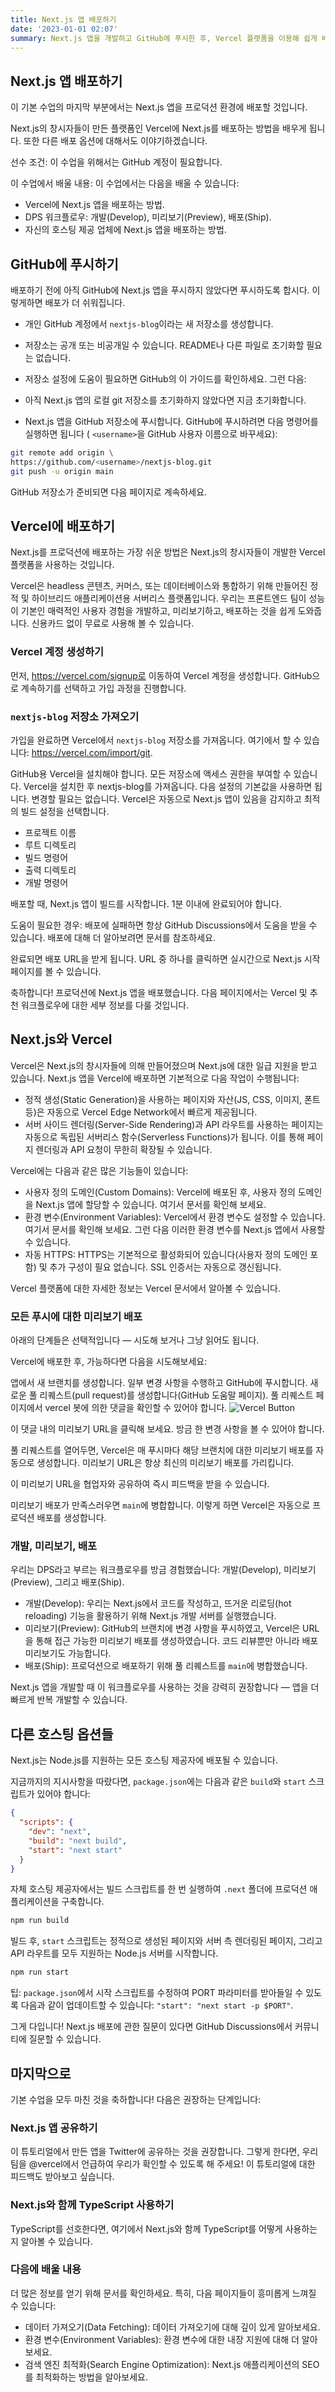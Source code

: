 ```yaml
---
title: Next.js 앱 배포하기
date: '2023-01-01 02:07'
summary: Next.js 앱을 개발하고 GitHub에 푸시한 후, Vercel 플랫폼을 이용해 쉽게 배포하고, 다양한 Vercel 기능과 호스팅 옵션을 탐색한 뒤, 앱을 공유합니다.
---
```


<TOCInline toc={props.toc} asDisclosure />

## Next.js 앱 배포하기

이 기본 수업의 마지막 부분에서는 Next.js 앱을 프로덕션 환경에 배포할 것입니다.

Next.js의 창시자들이 만든 플랫폼인 Vercel에 Next.js를 배포하는 방법을 배우게 됩니다. 또한 다른 배포 옵션에 대해서도 이야기하겠습니다.

선수 조건: 이 수업을 위해서는 GitHub 계정이 필요합니다.

이 수업에서 배울 내용:
이 수업에서는 다음을 배울 수 있습니다:

- Vercel에 Next.js 앱을 배포하는 방법.
- DPS 워크플로우: 개발(Develop), 미리보기(Preview), 배포(Ship).
- 자신의 호스팅 제공 업체에 Next.js 앱을 배포하는 방법.

## GitHub에 푸시하기
배포하기 전에 아직 GitHub에 Next.js 앱을 푸시하지 않았다면 푸시하도록 합시다. 이렇게하면 배포가 더 쉬워집니다.

- 개인 GitHub 계정에서 `nextjs-blog`이라는 새 저장소를 생성합니다.
- 저장소는 공개 또는 비공개일 수 있습니다. README나 다른 파일로 초기화할 필요는 없습니다.
- 저장소 설정에 도움이 필요하면 GitHub의 이 가이드를 확인하세요.
그런 다음:

- 아직 Next.js 앱의 로컬 git 저장소를 초기화하지 않았다면 지금 초기화합니다.
- Next.js 앱을 GitHub 저장소에 푸시합니다.
GitHub에 푸시하려면 다음 명령어를 실행하면 됩니다 ( `<username>`을 GitHub 사용자 이름으로 바꾸세요):
```bash
git remote add origin \
https://github.com/<username>/nextjs-blog.git
git push -u origin main
```

GitHub 저장소가 준비되면 다음 페이지로 계속하세요.

## Vercel에 배포하기
Next.js를 프로덕션에 배포하는 가장 쉬운 방법은 Next.js의 창시자들이 개발한 Vercel 플랫폼을 사용하는 것입니다.

Vercel은 headless 콘텐츠, 커머스, 또는 데이터베이스와 통합하기 위해 만들어진 정적 및 하이브리드 애플리케이션용 서버리스 플랫폼입니다. 우리는 프론트엔드 팀이 성능이 기본인 매력적인 사용자 경험을 개발하고, 미리보기하고, 배포하는 것을 쉽게 도와줍니다. 신용카드 없이 무료로 사용해 볼 수 있습니다.

### Vercel 계정 생성하기
먼저, https://vercel.com/signup로 이동하여 Vercel 계정을 생성합니다. GitHub으로 계속하기를 선택하고 가입 과정을 진행합니다.

### `nextjs-blog` 저장소 가져오기
가입을 완료하면 Vercel에서 `nextjs-blog` 저장소를 가져옵니다. 여기에서 할 수 있습니다: https://vercel.com/import/git.

GitHub용 Vercel을 설치해야 합니다. 모든 저장소에 액세스 권한을 부여할 수 있습니다.
Vercel을 설치한 후 nextjs-blog를 가져옵니다.
다음 설정의 기본값을 사용하면 됩니다. 변경할 필요는 없습니다. Vercel은 자동으로 Next.js 앱이 있음을 감지하고 최적의 빌드 설정을 선택합니다.

- 프로젝트 이름
- 루트 디렉토리
- 빌드 명령어
- 출력 디렉토리
- 개발 명령어

배포할 때, Next.js 앱이 빌드를 시작합니다. 1분 이내에 완료되어야 합니다.

도움이 필요한 경우: 배포에 실패하면 항상 GitHub Discussions에서 도움을 받을 수 있습니다. 배포에 대해 더 알아보려면 문서를 참조하세요.

완료되면 배포 URL을 받게 됩니다. URL 중 하나를 클릭하면 실시간으로 Next.js 시작 페이지를 볼 수 있습니다.

축하합니다! 프로덕션에 Next.js 앱을 배포했습니다. 다음 페이지에서는 Vercel 및 추천 워크플로우에 대한 세부 정보를 다룰 것입니다.


## Next.js와 Vercel

Vercel은 Next.js의 창시자들에 의해 만들어졌으며 Next.js에 대한 일급 지원을 받고 있습니다. Next.js 앱을 Vercel에 배포하면 기본적으로 다음 작업이 수행됩니다:

- 정적 생성(Static Generation)을 사용하는 페이지와 자산(JS, CSS, 이미지, 폰트 등)은 자동으로 Vercel Edge Network에서 빠르게 제공됩니다.
- 서버 사이드 렌더링(Server-Side Rendering)과 API 라우트를 사용하는 페이지는 자동으로 독립된 서버리스 함수(Serverless Functions)가 됩니다. 이를 통해 페이지 렌더링과 API 요청이 무한히 확장될 수 있습니다.

Vercel에는 다음과 같은 많은 기능들이 있습니다:

- 사용자 정의 도메인(Custom Domains): Vercel에 배포된 후, 사용자 정의 도메인을 Next.js 앱에 할당할 수 있습니다. 여기서 문서를 확인해 보세요.
- 환경 변수(Environment Variables): Vercel에서 환경 변수도 설정할 수 있습니다. 여기서 문서를 확인해 보세요. 그런 다음 이러한 환경 변수를 Next.js 앱에서 사용할 수 있습니다.
- 자동 HTTPS: HTTPS는 기본적으로 활성화되어 있습니다(사용자 정의 도메인 포함) 및 추가 구성이 필요 없습니다. SSL 인증서는 자동으로 갱신됩니다.

Vercel 플랫폼에 대한 자세한 정보는 Vercel 문서에서 알아볼 수 있습니다.

### 모든 푸시에 대한 미리보기 배포
아래의 단계들은 선택적입니다 — 시도해 보거나 그냥 읽어도 됩니다.

Vercel에 배포한 후, 가능하다면 다음을 시도해보세요:

앱에서 새 브랜치를 생성합니다.
일부 변경 사항을 수행하고 GitHub에 푸시합니다.
새로운 풀 리퀘스트(pull request)를 생성합니다(GitHub 도움말 페이지).
풀 리퀘스트 페이지에서 vercel 봇에 의한 댓글을 확인할 수 있어야 합니다.
![Vercel Button](https://nextjs.org/static/images/learn/deploying-nextjs-app/vercel-bot.png)

이 댓글 내의 미리보기 URL을 클릭해 보세요. 방금 한 변경 사항을 볼 수 있어야 합니다.

풀 리퀘스트를 열어두면, Vercel은 매 푸시마다 해당 브랜치에 대한 미리보기 배포를 자동으로 생성합니다. 미리보기 URL은 항상 최신의 미리보기 배포를 가리킵니다.

이 미리보기 URL을 협업자와 공유하여 즉시 피드백을 받을 수 있습니다.

미리보기 배포가 만족스러우면 `main`에 병합합니다. 이렇게 하면 Vercel은 자동으로 프로덕션 배포를 생성합니다.

### 개발, 미리보기, 배포
우리는 DPS라고 부르는 워크플로우를 방금 경험했습니다: 개발(Develop), 미리보기(Preview), 그리고 배포(Ship).

- 개발(Develop): 우리는 Next.js에서 코드를 작성하고, 뜨거운 리로딩(hot reloading) 기능을 활용하기 위해 Next.js 개발 서버를 실행했습니다.
- 미리보기(Preview): GitHub의 브랜치에 변경 사항을 푸시하였고, Vercel은 URL을 통해 접근 가능한 미리보기 배포를 생성하였습니다. 코드 리뷰뿐만 아니라 배포 미리보기도 가능합니다.
- 배포(Ship): 프로덕션으로 배포하기 위해 풀 리퀘스트를 `main`에 병합했습니다.

Next.js 앱을 개발할 때 이 워크플로우를 사용하는 것을 강력히 권장합니다 — 앱을 더 빠르게 반복 개발할 수 있습니다.


## 다른 호스팅 옵션들
Next.js는 Node.js를 지원하는 모든 호스팅 제공자에 배포될 수 있습니다.

지금까지의 지시사항을 따랐다면, `package.json`에는 다음과 같은 `build`와 `start` 스크립트가 있어야 합니다:
```json
{
  "scripts": {
    "dev": "next",
    "build": "next build",
    "start": "next start"
  }
}
```
자체 호스팅 제공자에서는 빌드 스크립트를 한 번 실행하여 `.next` 폴더에 프로덕션 애플리케이션을 구축합니다.
```bash
npm run build
```
빌드 후, `start` 스크립트는 정적으로 생성된 페이지와 서버 측 렌더링된 페이지, 그리고 API 라우트를 모두 지원하는 Node.js 서버를 시작합니다.
```bash
npm run start
```

팁: `package.json`에서 시작 스크립트를 수정하여 PORT 파라미터를 받아들일 수 있도록 다음과 같이 업데이트할 수 있습니다: `"start": "next start -p $PORT"`.

그게 다입니다! Next.js 배포에 관한 질문이 있다면 GitHub Discussions에서 커뮤니티에 질문할 수 있습니다.

## 마지막으로
기본 수업을 모두 마친 것을 축하합니다! 다음은 권장하는 단계입니다:

### Next.js 앱 공유하기
이 튜토리얼에서 만든 앱을 Twitter에 공유하는 것을 권장합니다. 그렇게 한다면, 우리 팀을 @vercel에서 언급하여 우리가 확인할 수 있도록 해 주세요! 이 튜토리얼에 대한 피드백도 받아보고 싶습니다.

### Next.js와 함께 TypeScript 사용하기
TypeScript를 선호한다면, 여기에서 Next.js와 함께 TypeScript를 어떻게 사용하는지 알아볼 수 있습니다.

### 다음에 배울 내용
더 많은 정보를 얻기 위해 문서를 확인하세요. 특히, 다음 페이지들이 흥미롭게 느껴질 수 있습니다:

- 데이터 가져오기(Data Fetching): 데이터 가져오기에 대해 깊이 있게 알아보세요.
- 환경 변수(Environment Variables): 환경 변수에 대한 내장 지원에 대해 더 알아보세요.
- 검색 엔진 최적화(Search Engine Optimization): Next.js 애플리케이션의 SEO를 최적화하는 방법을 알아보세요.